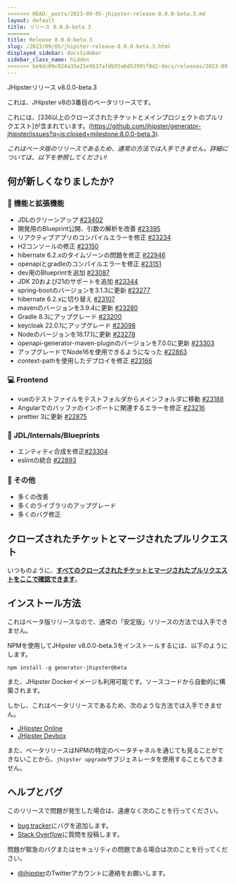 ```yaml
---
<<<<<<< HEAD:_posts/2023-09-05-jhipster-release-8.0.0-beta.3.md
layout: default
title: リリース 8.0.0-beta.3
=======
title: Release 8.0.0-beta.3
slug: /2023/09/05/jhipster-release-8.0.0-beta.3.html
displayed_sidebar: docsSidebar
sidebar_class_name: hidden
>>>>>>> be9dc09c024a35e21e9637afdb55a6d53991f8d2:docs/releases/2023-09-05-jhipster-release-8.0.0-beta.3.mdx
---
```


JHipsterリリース v8.0.0-beta.3

これは、JHipster v8の3番目のベータリリースです。

これには、[336以上のクローズされたチケットとメインプロジェクトのプルリクエスト]が含まれています。(https://github.com/jhipster/generator-jhipster/issues?q=is:closed+milestone:8.0.0-beta.3).

_これはベータ版のリリースであるため、通常の方法では入手できません。詳細については、以下を参照してください!_

## 何が新しくなりましたか?

### :gem: 機能と拡張機能

- JDLのクリーンアップ [#23402](https://github.com/jhipster/generator-jhipster/pull/23402)
- 開発用のBlueprint公開、引数の解析を改善 [#23395](https://github.com/jhipster/generator-jhipster/pull/23395)
- リアクティブアプリのコンパイルエラーを修正 [#23234](https://github.com/jhipster/generator-jhipster/pull/23234)
- H2コンソールの修正 [#23150](https://github.com/jhipster/generator-jhipster/pull/23150)
- hibernate 6.2.xのタイムゾーンの問題を修正 [#22946](https://github.com/jhipster/generator-jhipster/pull/22946)
- openapiとgradleのコンパイルエラーを修正 [#23151](https://github.com/jhipster/generator-jhipster/pull/23151)
- dev用のBlueprintを追加 [#23087](https://github.com/jhipster/generator-jhipster/pull/23087)
- JDK 20および21のサポートを追加 [#23344](https://github.com/jhipster/generator-jhipster/pull/23344)
- spring-bootのバージョンを3.1.3に更新 [#23277](https://github.com/jhipster/generator-jhipster/pull/23277)
- hibernate 6.2.xに切り替え [#23107](https://github.com/jhipster/generator-jhipster/pull/23107)
- mavenのバージョンを3.9.4に更新 [#23280](https://github.com/jhipster/generator-jhipster/pull/23280)
- Gradle 8.3にアップグレード [#23200](https://github.com/jhipster/generator-jhipster/pull/23200)
- keycloak 22.0.1にアップグレード [#23098](https://github.com/jhipster/generator-jhipster/pull/23098)
- Nodeのバージョンを18.17.1に更新 [#23278](https://github.com/jhipster/generator-jhipster/pull/23278)
- openapi-generator-maven-pluginのバージョンを7.0.0に更新 [#23303](https://github.com/jhipster/generator-jhipster/pull/23303)
- アップグレードでNode16を使用できるようになった [#22863](https://github.com/jhipster/generator-jhipster/pull/22863)
- context-pathを使用したデプロイを修正 [#23166](https://github.com/jhipster/generator-jhipster/pull/23166)

### :computer: Frontend

- vueのテストファイルをテストフォルダからメインフォルダに移動 [#23188](https://github.com/jhipster/generator-jhipster/pull/23188)
- Angularでのバッファのインポートに関連するエラーを修正 [#23216](https://github.com/jhipster/generator-jhipster/pull/23216)
- prettier 3に更新 [#22875](https://github.com/jhipster/generator-jhipster/pull/22875)

### :paw_prints: JDL/Internals/Blueprints

- エンティティ合成を修正[#23304](https://github.com/jhipster/generator-jhipster/pull/23304)
- eslintの統合 [#22893](https://github.com/jhipster/generator-jhipster/pull/22893)

### :scroll: その他

- 多くの改善
- 多くのライブラリのアップグレード
- 多くのバグ修正

## クローズされたチケットとマージされたプルリクエスト

いつものように、__[すべてのクローズされたチケットとマージされたプルリクエストをここで確認できます](https://github.com/jhipster/generator-jhipster/issues?q=is:closed+milestone:8.0.0-beta.3)__。

## インストール方法

これはベータ版リリースなので、通常の「安定版」リリースの方法では入手できません。

NPMを使用してJHipster v8.0.0-beta.3をインストールするには、以下のようにします。

    npm install -g generator-jhipster@beta

また、JHipster Dockerイメージも利用可能です。ソースコードから自動的に構築されます。

しかし、これはベータリリースであるため、次のような方法では入手できません。

- [JHipster Online](https://start.jhipster.tech)
- [JHipster Devbox](https://github.com/jhipster/jhipster-devbox)

また、ベータリリースはNPMの特定のベータチャネルを通じても見ることができないことから、`jhipster upgrade`サブジェネレータを使用することもできません。

## ヘルプとバグ

このリリースで問題が発生した場合は、遠慮なく次のことを行ってください。

- [bug tracker](https://github.com/jhipster/generator-jhipster/issues?state=open)にバグを追加します。
- [Stack Overflow](http://stackoverflow.com/tags/jhipster/info)に質問を投稿します。

問題が緊急のバグまたはセキュリティの問題である場合は次のことを行ってください。

- [@jhipster](https://twitter.com/jhipster)のTwitterアカウントに連絡をお願いします。
